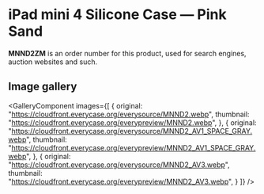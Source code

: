 
# iPad mini 4 Silicone Case — Pink Sand

<Callout type='info' emoji='👉🏻'>**MNND2ZM** is an order number for this product, used for search engines, auction websites and such.</Callout>

## Image gallery

<GalleryComponent
    images={[
      {
        original: "https://cloudfront.everycase.org/everysource/MNND2.webp",
        thumbnail: "https://cloudfront.everycase.org/everypreview/MNND2.webp",
      },
      {
        original: "https://cloudfront.everycase.org/everysource/MNND2_AV1_SPACE_GRAY.webp",
        thumbnail: "https://cloudfront.everycase.org/everypreview/MNND2_AV1_SPACE_GRAY.webp",
      },
      {
        original: "https://cloudfront.everycase.org/everysource/MNND2_AV3.webp",
        thumbnail: "https://cloudfront.everycase.org/everypreview/MNND2_AV3.webp",
      }
    ]}
  />

